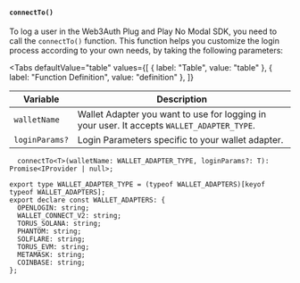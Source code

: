 
#### `connectTo()`

To log a user in the Web3Auth Plug and Play No Modal SDK, you need to call the `connectTo()`
function. This function helps you customize the login process according to your own needs, by taking
the following parameters:

<Tabs
  defaultValue="table"
  values={[
    { label: "Table", value: "table" },
    { label: "Function Definition", value: "definition" },
  ]}
>

<TabItem value="table">

| Variable       | Description                                                                                |
| -------------- | ------------------------------------------------------------------------------------------ |
| `walletName`   | Wallet Adapter you want to use for logging in your user. It accepts `WALLET_ADAPTER_TYPE`. |
| `loginParams?` | Login Parameters specific to your wallet adapter.                                          |

</TabItem>

<TabItem value="definition">

```tsx
  connectTo<T>(walletName: WALLET_ADAPTER_TYPE, loginParams?: T): Promise<IProvider | null>;
```

```tsx
export type WALLET_ADAPTER_TYPE = (typeof WALLET_ADAPTERS)[keyof typeof WALLET_ADAPTERS];
export declare const WALLET_ADAPTERS: {
  OPENLOGIN: string;
  WALLET_CONNECT_V2: string;
  TORUS_SOLANA: string;
  PHANTOM: string;
  SOLFLARE: string;
  TORUS_EVM: string;
  METAMASK: string;
  COINBASE: string;
};
```

</TabItem>

</Tabs>
